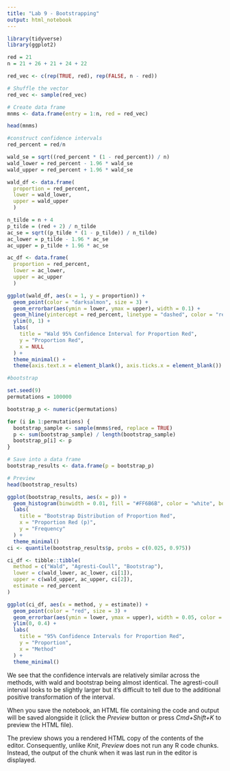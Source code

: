```yaml
---
title: "Lab 9 - Bootstrapping"
output: html_notebook
---
```


```r

library(tidyverse)
library(ggplot2)

red = 21
n = 21 + 26 + 21 + 24 + 22 

red_vec <- c(rep(TRUE, red), rep(FALSE, n - red))

# Shuffle the vector
red_vec <- sample(red_vec)

# Create data frame
mnms <- data.frame(entry = 1:n, red = red_vec)

head(mnms)

```
```r
#construct confidence intervals
red_percent = red/n

wald_se = sqrt((red_percent * (1 - red_percent)) / n)
wald_lower = red_percent - 1.96 * wald_se
wald_upper = red_percent + 1.96 * wald_se

wald_df <- data.frame(
  proportion = red_percent,
  lower = wald_lower,
  upper = wald_upper
  )

n_tilde = n + 4
p_tilde = (red + 2) / n_tilde
ac_se = sqrt((p_tilde * (1 - p_tilde)) / n_tilde)
ac_lower = p_tilde - 1.96 * ac_se
ac_upper = p_tilde + 1.96 * ac_se

ac_df <- data.frame(
  proportion = red_percent,
  lower = ac_lower,
  upper = ac_upper
  )

ggplot(wald_df, aes(x = 1, y = proportion)) +
  geom_point(color = "darksalmon", size = 3) +
  geom_errorbar(aes(ymin = lower, ymax = upper), width = 0.1) +
  geom_hline(yintercept = red_percent, linetype = "dashed", color = "red") +
  ylim(0, 1) +
  labs(
    title = "Wald 95% Confidence Interval for Proportion Red",
    y = "Proportion Red",
    x = NULL
  ) +
  theme_minimal() +
  theme(axis.text.x = element_blank(), axis.ticks.x = element_blank())


```
```r
#bootstrap 

set.seed(9)
permutations = 100000 

bootstrap_p <- numeric(permutations)

for (i in 1:permutations) {
  bootstrap_sample <- sample(mnms$red, replace = TRUE)
  p <- sum(bootstrap_sample) / length(bootstrap_sample)
  bootstrap_p[i] <- p
}

# Save into a data frame
bootstrap_results <- data.frame(p = bootstrap_p)

# Preview
head(bootstrap_results)

ggplot(bootstrap_results, aes(x = p)) +
  geom_histogram(binwidth = 0.01, fill = "#FF6B6B", color = "white", boundary = 0) +
  labs(
    title = "Bootstrap Distribution of Proportion Red",
    x = "Proportion Red (p)",
    y = "Frequency"
  ) +
  theme_minimal()
ci <- quantile(bootstrap_results$p, probs = c(0.025, 0.975))

ci_df <- tibble::tibble(
  method = c("Wald", "Agresti-Coull", "Bootstrap"),
  lower = c(wald_lower, ac_lower, ci[1]),
  upper = c(wald_upper, ac_upper, ci[2]),
  estimate = red_percent
)

ggplot(ci_df, aes(x = method, y = estimate)) +
  geom_point(color = "red", size = 3) +
  geom_errorbar(aes(ymin = lower, ymax = upper), width = 0.05, color = "black") +
  ylim(0, 0.4) +
  labs(
    title = "95% Confidence Intervals for Proportion Red",
    y = "Proportion",
    x = "Method"
  ) +
  theme_minimal()

```

We see that the confidence intervals are relatively similar across the methods, with wald and bootstrap being almost identical. The agresti-coull interval looks to be slightly larger but it's difficult to tell due to the additional positive transformation of the interval.


When you save the notebook, an HTML file containing the code and output will be saved alongside it (click the *Preview* button or press *Cmd+Shift+K* to preview the HTML file). 

The preview shows you a rendered HTML copy of the contents of the editor. Consequently, unlike *Knit*, *Preview* does not run any R code chunks. Instead, the output of the chunk when it was last run in the editor is displayed.


